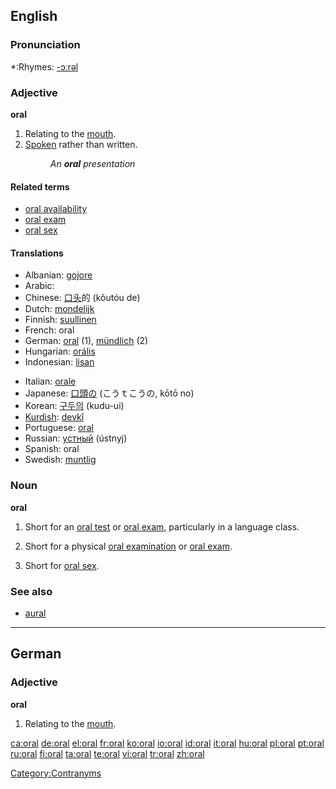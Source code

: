 ==English==

===Pronunciation===
*:Rhymes: [[Rhymes:English:-ɔːrəl|-ɔːrəl]]

[[Category:Contranyms]]

===Adjective===
'''oral'''

# Relating to the [[mouth]].
# [[spoken|Spoken]] rather than written.
#:''An '''oral''' presentation''

====Related terms====
*[[oral availability]]
*[[oral exam]]
*[[oral sex]]

====Translations====
{{trans-top}}
*Albanian: [[gojore]]
*Arabic: {{Arab|[[شفهي]]}} {{IPAchar|(šáfahi)}}
*Chinese: [[口头]]的 (kǒutóu de)
*Dutch: [[mondelijk]]
*Finnish: [[suullinen]]
*French: oral
*German: [[oral]] (1), [[mündlich]] (2)
*Hungarian: [[orális]]
*Indonesian: [[lisan]]
{{trans-mid}}
*Italian: [[orale]]
*Japanese: [[口頭の]] (こうｔこうの, kōtō no)
*Korean: [[구두의]] (kudu-ui)
*[[Kurdish]]: [[devkî]]
*Portuguese: [[oral#Portuguese|oral]]
*Russian: [[устный]] (ústnyj)
*Spanish: oral
*Swedish: [[muntlig]]
{{trans-bottom}}

===Noun===
'''oral'''

# {{countable}} Short for an [[oral test]] or [[oral exam]], particularly in a language class.
# {{countable}} Short for a physical [[oral examination]] or [[oral exam]].
# {{uncountable}} Short for [[oral sex]].

===See also===
*[[aural]]

----

==German==
===Adjective===
'''oral'''

# Relating to the [[mouth]].

[[ca:oral]]
[[de:oral]]
[[el:oral]]
[[fr:oral]]
[[ko:oral]]
[[io:oral]]
[[id:oral]]
[[it:oral]]
[[hu:oral]]
[[pl:oral]]
[[pt:oral]]
[[ru:oral]]
[[fi:oral]]
[[ta:oral]]
[[te:oral]]
[[vi:oral]]
[[tr:oral]]
[[zh:oral]]